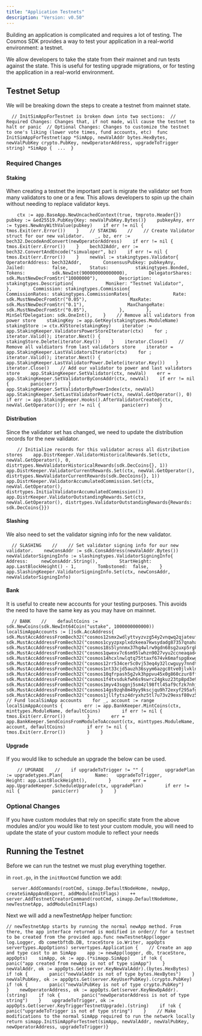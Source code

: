 ```yaml
---
title: "Application Testnets"
description: "Version: v0.50"
---
```


Building an application is complicated and requires a lot of testing. The Cosmos SDK provides a way to test your application in a real-world environment: a testnet.

We allow developers to take the state from their mainnet and run tests against the state. This is useful for testing upgrade migrations, or for testing the application in a real-world environment.

## Testnet Setup[​](#testnet-setup "Direct link to Testnet Setup")

We will be breaking down the steps to create a testnet from mainnet state.

```
  // InitSimAppForTestnet is broken down into two sections:  // Required Changes: Changes that, if not made, will cause the testnet to halt or panic  // Optional Changes: Changes to customize the testnet to one's liking (lower vote times, fund accounts, etc)  func InitSimAppForTestnet(app *SimApp, newValAddr bytes.HexBytes, newValPubKey crypto.PubKey, newOperatorAddress, upgradeToTrigger string) *SimApp {  ...  }
```

### Required Changes[​](#required-changes "Direct link to Required Changes")

#### Staking[​](#staking "Direct link to Staking")

When creating a testnet the important part is migrate the validator set from many validators to one or a few. This allows developers to spin up the chain without needing to replace validator keys.

```
    ctx := app.BaseApp.NewUncachedContext(true, tmproto.Header{})    pubkey := &ed25519.PubKey{Key: newValPubKey.Bytes()}    pubkeyAny, err := types.NewAnyWithValue(pubkey)    if err != nil {        tmos.Exit(err.Error())    }    // STAKING    //    // Create Validator struct for our new validator.    _, bz, err := bech32.DecodeAndConvert(newOperatorAddress)    if err != nil {        tmos.Exit(err.Error())    }    bech32Addr, err := bech32.ConvertAndEncode("simvaloper", bz)    if err != nil {        tmos.Exit(err.Error())    }    newVal := stakingtypes.Validator{        OperatorAddress: bech32Addr,        ConsensusPubkey: pubkeyAny,        Jailed:          false,        Status:          stakingtypes.Bonded,        Tokens:          sdk.NewInt(900000000000000),        DelegatorShares: sdk.MustNewDecFromStr("10000000"),        Description: stakingtypes.Description{            Moniker: "Testnet Validator",        },        Commission: stakingtypes.Commission{            CommissionRates: stakingtypes.CommissionRates{                Rate:          sdk.MustNewDecFromStr("0.05"),                MaxRate:       sdk.MustNewDecFromStr("0.1"),                MaxChangeRate: sdk.MustNewDecFromStr("0.05"),            },        },        MinSelfDelegation: sdk.OneInt(),    }    // Remove all validators from power store    stakingKey := app.GetKey(stakingtypes.ModuleName)    stakingStore := ctx.KVStore(stakingKey)    iterator := app.StakingKeeper.ValidatorsPowerStoreIterator(ctx)    for ; iterator.Valid(); iterator.Next() {        stakingStore.Delete(iterator.Key())    }    iterator.Close()    // Remove all valdiators from last validators store    iterator = app.StakingKeeper.LastValidatorsIterator(ctx)    for ; iterator.Valid(); iterator.Next() {        app.StakingKeeper.LastValidatorPower.Delete(iterator.Key())    }    iterator.Close()    // Add our validator to power and last validators store    app.StakingKeeper.SetValidator(ctx, newVal)    err = app.StakingKeeper.SetValidatorByConsAddr(ctx, newVal)    if err != nil {        panic(err)    }    app.StakingKeeper.SetValidatorByPowerIndex(ctx, newVal)    app.StakingKeeper.SetLastValidatorPower(ctx, newVal.GetOperator(), 0)    if err := app.StakingKeeper.Hooks().AfterValidatorCreated(ctx, newVal.GetOperator()); err != nil {        panic(err)    }
```

#### Distribution[​](#distribution "Direct link to Distribution")

Since the validator set has changed, we need to update the distribution records for the new validator.

```
    // Initialize records for this validator across all distribution stores    app.DistrKeeper.ValidatorHistoricalRewards.Set(ctx, newVal.GetOperator(), 0, distrtypes.NewValidatorHistoricalRewards(sdk.DecCoins{}, 1))    app.DistrKeeper.ValidatorCurrentRewards.Set(ctx, newVal.GetOperator(), distrtypes.NewValidatorCurrentRewards(sdk.DecCoins{}, 1))    app.DistrKeeper.ValidatorAccumulatedCommission.Set(ctx, newVal.GetOperator(), distrtypes.InitialValidatorAccumulatedCommission())    app.DistrKeeper.ValidatorOutstandingRewards.Set(ctx, newVal.GetOperator(), distrtypes.ValidatorOutstandingRewards{Rewards: sdk.DecCoins{}})
```

#### Slashing[​](#slashing "Direct link to Slashing")

We also need to set the validator signing info for the new validator.

```
  // SLASHING    //    // Set validator signing info for our new validator.    newConsAddr := sdk.ConsAddress(newValAddr.Bytes())    newValidatorSigningInfo := slashingtypes.ValidatorSigningInfo{        Address:     newConsAddr.String(),        StartHeight: app.LastBlockHeight() - 1,        Tombstoned:  false,    }    app.SlashingKeeper.ValidatorSigningInfo.Set(ctx, newConsAddr, newValidatorSigningInfo)
```

#### Bank[​](#bank "Direct link to Bank")

It is useful to create new accounts for your testing purposes. This avoids the need to have the same key as you may have on mainnet.

```
  // BANK    //    defaultCoins := sdk.NewCoins(sdk.NewInt64Coin("ustake", 1000000000000))    localSimAppAccounts := []sdk.AccAddress{        sdk.MustAccAddressFromBech32("cosmos12smx2wdlyttvyzvzg54y2vnqwq2qjateuf7thj"),        sdk.MustAccAddressFromBech32("cosmos1cyyzpxplxdzkeea7kwsydadg87357qnahakaks"),        sdk.MustAccAddressFromBech32("cosmos18s5lynnmx37hq4wlrw9gdn68sg2uxp5rgk26vv"),        sdk.MustAccAddressFromBech32("cosmos1qwexv7c6sm95lwhzn9027vyu2ccneaqad4w8ka"),        sdk.MustAccAddressFromBech32("cosmos14hcxlnwlqtq75ttaxf674vk6mafspg8xwgnn53"),        sdk.MustAccAddressFromBech32("cosmos12rr534cer5c0vj53eq4y32lcwguyy7nndt0u2t"),        sdk.MustAccAddressFromBech32("cosmos1nt33cjd5auzh36syym6azgc8tve0jlvklnq7jq"),        sdk.MustAccAddressFromBech32("cosmos10qfrpash5g2vk3hppvu45x0g860czur8ff5yx0"),        sdk.MustAccAddressFromBech32("cosmos1f4tvsdukfwh6s9swrc24gkuz23tp8pd3e9r5fa"),        sdk.MustAccAddressFromBech32("cosmos1myv43sqgnj5sm4zl98ftl45af9cfzk7nhjxjqh"),        sdk.MustAccAddressFromBech32("cosmos14gs9zqh8m49yy9kscjqu9h72exyf295afg6kgk"),        sdk.MustAccAddressFromBech32("cosmos1jllfytsz4dryxhz5tl7u73v29exsf80vz52ucc")}  // Fund localSimApp accounts    for _, account := range localSimAppAccounts {        err := app.BankKeeper.MintCoins(ctx, minttypes.ModuleName, defaultCoins)        if err != nil {            tmos.Exit(err.Error())        }        err = app.BankKeeper.SendCoinsFromModuleToAccount(ctx, minttypes.ModuleName, account, defaultCoins)        if err != nil {            tmos.Exit(err.Error())        }    }
```

#### Upgrade[​](#upgrade "Direct link to Upgrade")

If you would like to schedule an upgrade the below can be used.

```
    // UPGRADE    //    if upgradeToTrigger != "" {        upgradePlan := upgradetypes.Plan{            Name:   upgradeToTrigger,            Height: app.LastBlockHeight(),        }        err = app.UpgradeKeeper.ScheduleUpgrade(ctx, upgradePlan)        if err != nil {            panic(err)        }    }
```

### Optional Changes[​](#optional-changes "Direct link to Optional Changes")

If you have custom modules that rely on specific state from the above modules and/or you would like to test your custom module, you will need to update the state of your custom module to reflect your needs

## Running the Testnet[​](#running-the-testnet "Direct link to Running the Testnet")

Before we can run the testnet we must plug everything together.

in `root.go`, in the `initRootCmd` function we add:

```
  server.AddCommands(rootCmd, simapp.DefaultNodeHome, newApp, createSimAppAndExport, addModuleInitFlags)    ++ server.AddTestnetCreatorCommand(rootCmd, simapp.DefaultNodeHome, newTestnetApp, addModuleInitFlags)
```

Next we will add a newTestnetApp helper function:

```
// newTestnetApp starts by running the normal newApp method. From there, the app interface returned is modified in order// for a testnet to be created from the provided app.func newTestnetApp(logger log.Logger, db cometbftdb.DB, traceStore io.Writer, appOpts servertypes.AppOptions) servertypes.Application {    // Create an app and type cast to an SimApp    app := newApp(logger, db, traceStore, appOpts)    simApp, ok := app.(*simapp.SimApp)    if !ok {        panic("app created from newApp is not of type simApp")    }    newValAddr, ok := appOpts.Get(server.KeyNewValAddr).(bytes.HexBytes)    if !ok {        panic("newValAddr is not of type bytes.HexBytes")    }    newValPubKey, ok := appOpts.Get(server.KeyUserPubKey).(crypto.PubKey)    if !ok {        panic("newValPubKey is not of type crypto.PubKey")    }    newOperatorAddress, ok := appOpts.Get(server.KeyNewOpAddr).(string)    if !ok {        panic("newOperatorAddress is not of type string")    }    upgradeToTrigger, ok := appOpts.Get(server.KeyTriggerTestnetUpgrade).(string)    if !ok {        panic("upgradeToTrigger is not of type string")    }    // Make modifications to the normal SimApp required to run the network locally    return simapp.InitSimAppForTestnet(simApp, newValAddr, newValPubKey, newOperatorAddress, upgradeToTrigger)}
```

